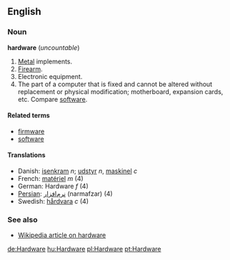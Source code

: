 ==English==
===Noun===
'''hardware''' (''uncountable'')

# [[Metal]] implements.
# [[Firearm]].
# Electronic equipment.
# The part of a computer that is fixed and cannot be altered without replacement or physical modification; motherboard, expansion cards, etc.  Compare [[software]].

====Related terms====
*[[firmware]]
*[[software]]

====Translations====
*Danish: [[isenkram]] ''n''; [[udstyr]] ''n'', [[maskinel]] ''c''
*French: [[matériel]] ''m'' (4)
*German: Hardware ''f'' (4)
*[[Persian]]: [[نرم‌افزار]] (narmafzar) (4)
*Swedish: [[hårdvara]] ''c'' (4)

===See also===
*[[w:Hardware|Wikipedia article on hardware]]

[[de:Hardware]]
[[hu:Hardware]]
[[pl:Hardware]]
[[pt:Hardware]]